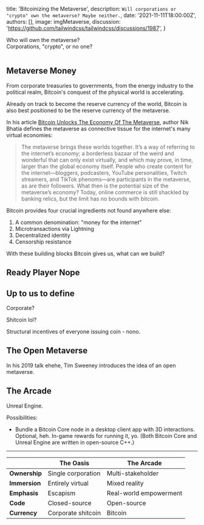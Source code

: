
  title: 'Bitcoinizing the Metaverse',
  description: `Will corporations or "crypto" own the metaverse? Maybe neither.`,
  date: '2021-11-11T18:00:00Z',
  authors: [],
  image: imgMetaverse,
  discussion: 'https://github.com/tailwindcss/tailwindcss/discussions/1987',
}

<p className='text-center italic text-xl leading-relaxed'>
  Who will own the metaverse?
  <br />
  Corporations, "crypto", or no one?
</p>

<div style={{ ...IMGCONTAINER, height: 300, marginBottom: 40 }}>
  <Image
    className='h-64 w-full object-cover object-center rounded-lg'
    src={imgMetaverse}
    alt=''
    layout='fill'
    objectFit='cover'
  />
</div>

## Metaverse Money

From corporate treasuries to governments, from the energy industry to the political realm, Bitcoin's conquest of the physical world is accelerating.

Already on track to become the reserve currency of the world, Bitcoin is also best positioned to be the reserve currency of the metaverse.

<div className='mt-4 mb-6'>
  <TwitterTweetEmbed
    tweetId={'1438328881900044290'}
    options={{ cards: 'hidden', conversation: 'none', align: 'center' }}
  />
</div>

<!-- What is the metaverse? It has no single definition. -->

In his article [Bitcoin Unlocks The Economy Of The Metaverse](https://thebitcoinlayer.substack.com/p/metaverse), author Nik Bhatia defines the metaverse as connective tissue for the internet's many virtual economies:

> The metaverse brings these worlds together. It’s a way of referring to the internet’s economy; a borderless bazaar of the weird and wonderful that can only exist virtually, and which may prove, in time, larger than the global economy itself. People who create content for the internet—bloggers, podcasters, YouTube personalities, Twitch streamers, and TikTok phenoms—are participants in the metaverse, as are their followers. What then is the potential size of the metaverse’s economy? Today, online commerce is still shackled by banking relics, but the limit has no bounds with bitcoin.

Bitcoin provides four crucial ingredients not found anywhere else:

1. A common denomination: "money for the internet"
2. Microtransactions via Lightning
3. Decentralized identity
4. Censorship resistance

With these building blocks Bitcoin gives us, what can we build?

## Ready Player Nope

<div className='mt-4 mb-6'>
  <TwitterTweetEmbed
    tweetId={'1454434914070241293'}
    options={{ conversation: 'none', align: 'center' }}
  />
</div>

## Up to us to define

Corporate?

Shitcoin lol?

Structural incentives of everyone issuing coin - nono.

## The Open Metaverse

In his 2019 talk ehehe, Tim Sweeney introduces the idea of an open metaverse.

## The Arcade

Unreal Engine.

Possibilities:

- Bundle a Bitcoin Core node in a desktop client app with 3D interactions. Optional, heh. In-game rewards for running it, yo. (Both Bitcoin Core and Unreal Engine are written in open-source C++.)

---

|               | **The Oasis**      | **The Arcade**         |
| ------------- | ------------------ | ---------------------- |
| **Ownership** | Single corporation | Multi-stakeholder      |
| **Immersion** | Entirely virtual   | Mixed reality          |
| **Emphasis**  | Escapism           | Real-world empowerment |
| **Code**      | Closed-source      | Open-source            |
| **Currency**  | Corporate shitcoin | Bitcoin                |
